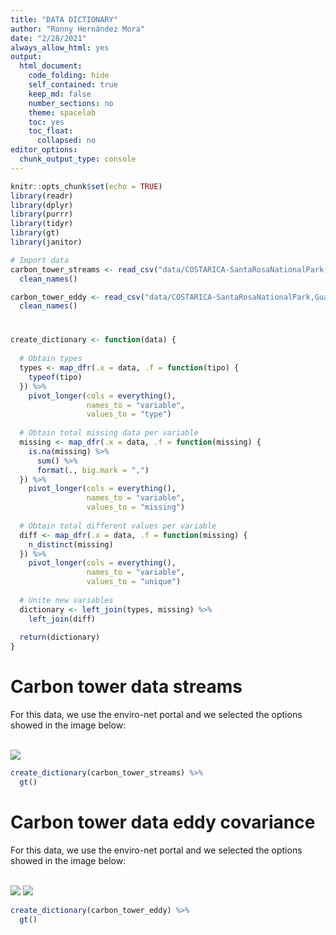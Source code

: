 ```yaml
---
title: "DATA DICTIONARY"
author: "Ronny Hernández Mora"
date: "2/28/2021"
always_allow_html: yes
output:
  html_document:
    code_folding: hide
    self_contained: true
    keep_md: false
    number_sections: no
    theme: spacelab
    toc: yes
    toc_float:
      collapsed: no
editor_options:
  chunk_output_type: console
---
```


```r
knitr::opts_chunk$set(echo = TRUE)
library(readr)
library(dplyr)
library(purrr)
library(tidyr)
library(gt)
library(janitor)

# Import data
carbon_tower_streams <- read_csv("data/COSTARICA-SantaRosaNationalPark,Guanacaste_CarbonTower(New)_Streams_Streams(12345)_20181228_20190128.csv") %>% 
  clean_names()

carbon_tower_eddy <- read_csv("data/COSTARICA-SantaRosaNationalPark,Guanacaste_CarbonTower(New)_EddyCo._CampbellCR3000(1)_20130607_20190512.csv") %>% 
  clean_names()
```

# 
```r
create_dictionary <- function(data) {
  
  # Obtain types
  types <- map_dfr(.x = data, .f = function(tipo) {
    typeof(tipo)
  }) %>% 
    pivot_longer(cols = everything(), 
                 names_to = "variable",
                 values_to = "type")
  
  # Obtain total missing data per variable
  missing <- map_dfr(.x = data, .f = function(missing) {
    is.na(missing) %>% 
      sum() %>% 
      format(., big.mark = ",")
  }) %>% 
    pivot_longer(cols = everything(), 
                 names_to = "variable",
                 values_to = "missing")
  
  # Obtain total different values per variable
  diff <- map_dfr(.x = data, .f = function(missing) {
    n_distinct(missing)
  }) %>% 
    pivot_longer(cols = everything(), 
                 names_to = "variable", 
                 values_to = "unique")
  
  # Unite new variables
  dictionary <- left_join(types, missing) %>% 
    left_join(diff)
  
  return(dictionary)
}
```

# Carbon tower data streams

For this data, we use the enviro-net portal and we selected the options showed
in the image below:

<br>
![](img/carbon_tower_streams.png)
</br>

```r
create_dictionary(carbon_tower_streams) %>% 
  gt()
```

# Carbon tower data eddy covariance

For this data, we use the enviro-net portal and we selected the options showed
in the image below:

<br>
![](img/carbon_tower_eddy_1.png)
![](img/carbon_tower_eddy_2.png)
</br>

```r
create_dictionary(carbon_tower_eddy) %>% 
  gt()
```
